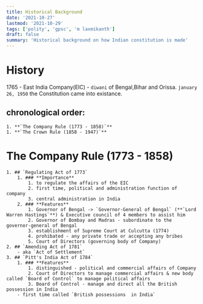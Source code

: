 ```yaml
---
title: Historical Background
date: '2021-10-27'
lastmod: '2021-10-29'
tags: ['polity', 'gpsc', 'm laxmikanth']
draft: false
summary: 'Historical background on how Indian constitution is made'
---
```


# History

1765 - East India Company(EIC) - `diwani` of Bengal,Bihar and Orissa.
`january 26, 1950` the Constitution came into existance.

## chronological order:
    1. **`The Company Rule (1773 - 1858)`**
    1. **`The Crown Rule (1858 - 1947)`**

# **The Company Rule (1773 - 1858)**
    1. ## `Regulating Act of 1773`
        1. ### **Importance**
            1. to regulate the affairs of the EIC
            2. first time, political and administration function of company
            3. central administration in India        
        2. ### **Features**
            1. Governor of Bengal -> `Governor-General of Bengal` (**`Lord Warren Hastings`**) & Executive council of 4 members to assist him
            2. Governor of Bombay and Madras - subordinate to the governor-general of Bengal
            3. establishment of Supreme Court at Culcutta (1774)
            4. prohibated - any private trade or accepting any bribes 
            5. Court of Directors (governing body of Company)
    2. ## `Amending Act of 1781`
        - aka `Act of Settlement`
    3. ## `Pitt's India Act of 1784`
        1. ### **Features**
            1. distinguished - political and commercial affairs of Company
            2. Court of Directors to manage commercial affairs & new body called `Board of Control` to manage political affairs
            3. Board of Control - manage and direct all the British possession in India
        - first time called `British possessions  in India`